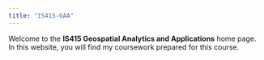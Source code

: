 ```yaml
---
title: "IS415-GAA"
---
```


Welcome to the **IS415 Geospatial Analytics and Applications** home page. In this website, you will find my coursework prepared for this course.

